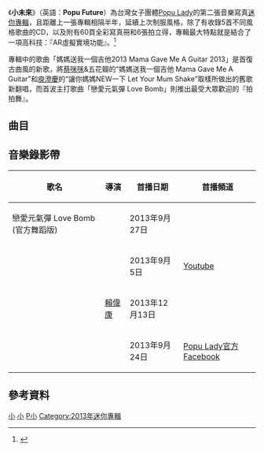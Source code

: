 {{Infobox Album 
| Name		= 小未來<br>Popu Future
| Type		= [[迷你專輯|迷你專輯]]
| Artist	= [[Popu_Lady|Popu Lady]]
| Cover		= Popu Future.jpg
| Released  	= 2013年9月13日
| Length        = 18:52
| Genre		= [[華語流行音樂|華語流行音樂]] 
| Label		= [[華研國際音樂|華研國際音樂]]
| Producer	= 
| Reviews       = 
| Last album	= 《[[一直一直愛|一直一直愛]]》(2012)
| This album	= 《'''小未來'''》(2013)
| Next album	= 《[[More_(EP)|More]]》(2014)
}}
《'''小未來'''》（英語：'''Popu Future'''）為台灣女子團體[[Popu_Lady|Popu Lady]]的第二張音樂寫真[[迷你專輯|迷你專輯]]，且距離上一張專輯相隔半年，延續上次制服風格，除了有收錄5首不同風格歌曲的CD，以及附有60頁全彩寫真冊和6張拍立得，專輯最大特點就是結合了一項高科技：『AR虛擬實境功能』。<ref>{{Cite web |url=http://www.himmusic.com/news/2013/20130912_p.html |title=馬來西亞華研國際 |access-date=2013-10-01 |archive-date=2013-10-04 |archive-url=https://web.archive.org/web/20131004220038/http://www.himmusic.com/news/2013/20130912_p.html |dead-url=yes }}</ref>

專輯中的歌曲「媽媽送我一個吉他2013 Mama Gave Me A Guitar 2013」是首復古曲風的新歌，將[[蔡咪咪|蔡咪咪]]&五花瓣的“媽媽送我一個吉他 Mama Gave Me A Guitar”和[[庾澄慶|庾澄慶]]的“讓你媽媽NEW一下 Let Your Mum Shake”取樣所做出的舊歌新翻唱，而首波主打歌曲「戀愛元氣彈 Love Bomb」則推出最受大眾歡迎的『拍拍舞』。

==曲目==
{{Tracklist
| total_length = 18:52

| title1 = 小未來
| note1 = Popu-Future
| longnote1 = Rap feat. [[周定緯|周定緯]]<br>LG手機廣告代言主題曲
| music1 = [[JerryC|JerryC]]
| lyrics1 = 夏鳶
| arranger1 = [[JerryC|JerryC]]
| length1 = 3:55

| title2 = 媽媽送我一個吉他2013
| note2 = Mama Gave Me A Guitar 2013
| longnote2 = 第二主打<br>喬山健康科技「Cuvi Lady」代言主題曲
| music2 = [[左宏元|左宏元]]<br/>[[庾澄慶|庾澄慶]]<br/>韓星洲
| lyrics2 = 莊奴<br/>[[姚謙|姚謙]]<br/>-{于}-光中
| arranger2 = Chris Wiebe
| length2 = 3:34

| title3 = 戀愛元氣彈
| note3 = Love Bomb
| longnote3 = 第一主打<br/>《新彈彈堂》遊戲廣告主題曲
| music3 = [[JerryC|JerryC]]
| lyrics3 = 黃文萱
| arranger3 = [[JerryC|JerryC]]
| length3 = 3:50

| title4 = Rock Your Night
| note4 = 
| longnote4 = 原曲為《Ruk-Yoo-Hon-Dai》
| music4 = M.L.Bavornchai Sukhsvasti<br/>Warachaya Bramasthita
| lyrics4 = 向月娥
| arranger4 = 呂紹淳<br/>JOSA
| length4 = 3:11

| title5 = 融化了
| note5 = Melted
| longnote5 = 第三主打<br/>[[三立都會台|三立都會台]]偶像劇《[[愛上兩個我|愛上兩個我]]》插曲<br/>電視劇《[[真愛遇到他|真愛遇到他]]》插曲
| music5 = 梅琳(Meilin)
| lyrics5 = 向月娥
| arranger5 = JerryC
| length5 = 4:31

}}

==音樂錄影帶==
{|class="wikitable"
!歌名!!導演!!首播日期!!首播頻道
|-
|戀愛元氣彈 Love Bomb (官方舞蹈版)||||2013年9月27日||rowspan="3"|[[Youtube|Youtube]]
|-
|{{youtube|AgIgk1FW0o0|戀愛元氣彈 Love Bomb}}||rowspan="3"|[[賴偉康|賴偉康]]||2013年9月5日
|-
|{{youtube|Y6cFvh1n5XM|融化了 Melted}}||2013年12月13日
|-
|{{youtube|ENzTHr9X5xk|媽媽給我一個吉他2013 Mama Gave Me A Guitar}}||2013年9月24日||[http://www.facebook.com/populady?fref=ts Popu Lady官方Facebook] {{Wayback|url=http://www.facebook.com/populady?fref=ts |date=20210501042638 }}
|}

== 參考資料 ==
<references/>

{{Popu Lady}}
[[Category:2013年臺灣音樂專輯|小]]
[[Category:台灣音樂迷你專輯|小]]
[[Category:Popu_Lady|P小]]
[[Category:2013年迷你專輯|Category:2013年迷你專輯]]